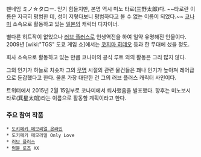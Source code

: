 펜네임 ミノ☆タロー. 믿기 힘들지만, 본명 역시 미노 타로(三野太郎)다. ~~타로란 이름은 지극히 평범한 데, 성이 저렇다보니 평범하다고 볼 수 없는 이름이 되었다.~~ [[코나미]] 소속으로 활동하고 있는 [[일본]]의 캐릭터 디자이너.

별다른 히트작이 없었으나 [[러브 플러스]]로 인생역전을 하여 일약 유명해진 인물이다. 2009년 [wiki:"TGS" 도쿄 게임 쇼]에서는 [[코지마 히데오]] 등과 한 무대에 섰을 정도.

회사 소속으로 활동하고 있는 만큼 코나미의 공식 루트 외의 활동은 그리 많지 않다.

그의 인기가 하늘로 치솟자 그의 [[무명]] 시절의 관련 물건들은 꽤나 인기가 높아져 레어급으로 둔갑했다고 한다. 물론 가장 대단한 건 그의 러브 플러스 캐릭터 사인이다.

트위터에서 2015년 2월 15일부로 코나미에서 퇴사했음을 발표했다. 향후는 미노보시 타로(箕星太朗)라는 이름으로 활동할 계획이라고 한다.

=== 주요 참여 작품 ===
 * [[도키메키 메모리얼 온라인]]
 * 도키메키 메모리얼 Only Love
 * [[러브 플러스]]
 * [[럼블 로즈]] XX
